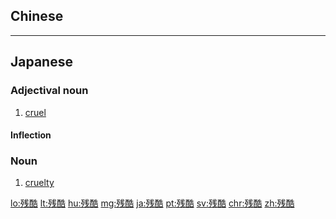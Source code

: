 {{also|殘酷}}
==Chinese==
{{zh-see|殘酷}}

----

==Japanese==
{{ja-kanjitab|ざん|こく|yomi=o}}

===Adjectival noun===
{{ja-adj|decl=na|ざんこく}}

# [[cruel]]

====Inflection====
{{ja-na|ざんこく}}

===Noun===
{{ja-noun|ざんこく}}

# [[cruelty]]

[[lo:残酷]]
[[lt:残酷]]
[[hu:残酷]]
[[mg:残酷]]
[[ja:残酷]]
[[pt:残酷]]
[[sv:残酷]]
[[chr:残酷]]
[[zh:残酷]]